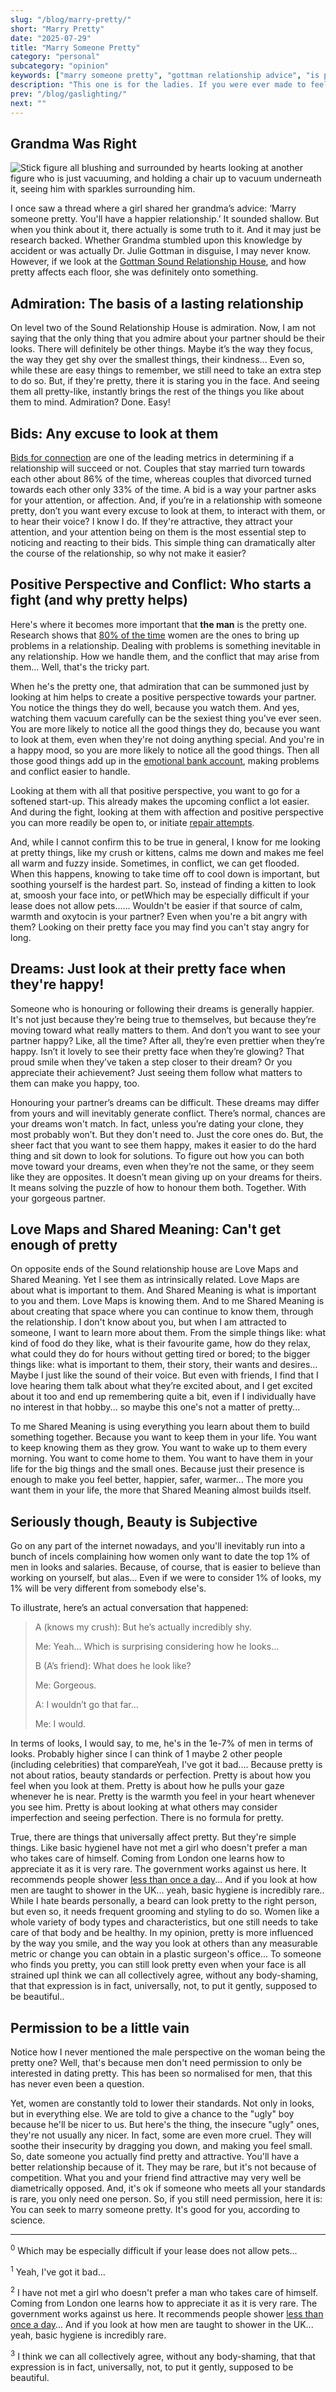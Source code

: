 ```yaml
---
slug: "/blog/marry-pretty/"
short: "Marry Pretty"
date: "2025-07-29"
title: "Marry Someone Pretty"
category: "personal"
subcategory: "opinion"
keywords: ["marry someone pretty", "gottman relationship advice", "is physical attraction important in a relationship", "do looks matter in marriage", "dating standards for women", "benefits of dating someone attractive", "relationship advice for women", "how attraction affects relationships", "emotional connection and attraction", "gottman sound relationship house", "how to choose a partner", "importance of admiration in relationships", "conflict resolution in couples", "psychology of attraction in relationships", "should I date someone I'm not attracted to", "relationship coaching"]
description: "This one is for the ladies. If you were ever made to feel vain for wanting to date someone pretty, you shouldn't. There's science that proves it will make for a better relationship."
prev: "/blog/gaslighting/"
next: ""
---
```



## Grandma Was Right

![Stick figure all blushing and surrounded by hearts looking at another figure who is just vacuuming, and holding a chair up to vacuum underneath it, seeing him with sparkles surrounding him.](../../images/pretty.jpeg)

I once saw a thread where a girl shared her grandma’s advice: ‘Marry someone pretty. You'll have a happier relationship.’ It sounded shallow. But when you think about it, there actually is some truth to it. And it may just be research backed. Whether Grandma stumbled upon this knowledge by accident or was actually Dr. Julie Gottman in disguise, I may never know. However, if we look at the [Gottman Sound Relationship House](https://www.gottman.com/blog/what-is-the-sound-relationship-house/), and how pretty affects each floor, she was definitely onto something.

## Admiration: The basis of a lasting relationship
On level two of the Sound Relationship House is admiration. Now, I am not saying that the only thing that you admire about your partner should be their looks. There will definitely be other things. Maybe it’s the way they focus, the way they get shy over the smallest things, their kindness... Even so, while these are easy things to remember, we still need to take an extra step to do so. But, if they're pretty, there it is staring you in the face. And seeing them all pretty-like, instantly brings the rest of the things you like about them to mind. Admiration? Done. Easy!

## Bids: Any excuse to look at them
[Bids for connection](https://www.gottman.com/blog/turn-toward-instead-of-away/) are one of the leading metrics in determining if a relationship will succeed or not. Couples that stay married turn towards each other about 86% of the time, whereas couples that divorced turned towards each other only 33% of the time. A bid is a way your partner asks for your attention, or affection. And, if you’re in a relationship with someone pretty, don’t you want every excuse to look at them, to interact with them, or to hear their voice? I know I do. If they're attractive, they attract your attention, and your attention being on them is the most essential step to noticing and reacting to their bids. This simple thing can dramatically alter the course of the relationship, so why not make it easier?

## Positive Perspective and Conflict: Who starts a fight (and why pretty helps)
Here's where it becomes more important that **the man** is the pretty one. Research shows that [80% of the time](https://www.gottman.com/blog/why-is-my-husband-yelling-at-me/) women are the ones to bring up problems in a relationship. Dealing with problems is something inevitable in any relationship. How we handle them, and the conflict that may arise from them... Well, that's the tricky part. 

When he's the pretty one, that admiration that can be summoned just by looking at him helps to create a positive perspective towards your partner. You notice the things they do well, because you watch them. And yes, watching them vacuum carefully can be the sexiest thing you've ever seen. You are more likely to notice all the good things they do, because you want to look at them, even when they're not doing anything special. And you're in a happy mood, so you are more likely to notice all the good things. Then all those good things add up in the [emotional bank account](https://www.gottman.com/blog/invest-relationship-emotional-bank-account/), making problems and conflict easier to handle. 

Looking at them with all that positive perspective, you want to go for a softened start-up. This already makes the upcoming conflict a lot easier. And during the fight, looking at them with affection and positive perspective you can more readily be open to, or initiate [repair attempts](https://www.gottman.com/blog/r-is-for-repair/). 

And, while I cannot confirm this to be true in general, I know for me looking at pretty things, like my crush or kittens, calms me down and makes me feel all warm and fuzzy inside. Sometimes, in conflict, we can get flooded. When this happens, knowing to take time off to cool down is important, but soothing yourself is the hardest part. So, instead of finding a kitten to look at, smoosh your face into, or pet<Footnote presentation="0">Which may be especially difficult if your lease does not allow pets...</Footnote>... Wouldn't be easier if that source of calm, warmth and oxytocin is your partner? Even when you're a bit angry with them? Looking on their pretty face you may find you can't stay angry for long. 

## Dreams: Just look at their pretty face when they're happy!
Someone who is honouring or following their dreams is generally happier. It's not just because they’re being true to themselves, but because they’re moving toward what really matters to them. And don’t you want to see your partner happy? Like, all the time? After all, they’re even prettier when they’re happy. Isn’t it lovely to see their pretty face when they’re glowing? That proud smile when they’ve taken a step closer to their dream? Or you appreciate their achievement? Just seeing them follow what matters to them can make you happy, too.

Honouring your partner’s dreams can be difficult. These dreams may differ from yours and will inevitably generate conflict. There’s normal, chances are your dreams won't match. In fact, unless you’re dating your clone, they most probably won’t. But they don't need to. Just the core ones do. But, the sheer fact that you want to see them happy, makes it easier to do the hard thing and sit down to look for solutions. To figure out how you can both move toward your dreams, even when they’re not the same, or they seem like they are opposites. It doesn’t mean giving up on your dreams for theirs. It means solving the puzzle of how to honour them both. Together. With your gorgeous partner.

## Love Maps and Shared Meaning: Can't get enough of pretty
On opposite ends of the Sound relationship house are Love Maps and Shared Meaning. Yet I see them as intrinsically related. Love Maps are about what is important to them. And Shared Meaning is what is important to you and them. Love Maps is knowing them. And to me Shared Meaning is about creating that space where you can continue to know them, through the relationship. I don't know about you, but when I am attracted to someone, I want to learn more about them. From the simple things like: what kind of food do they like, what is their favourite game, how do they relax, what could they do for hours without getting tired or bored; to the bigger things like: what is important to them, their story, their wants and desires... Maybe I just like the sound of their voice. But even with friends, I find that I love hearing them talk about what they’re excited about, and I get excited about it too and end up remembering quite a bit, even if I individually have no interest in that hobby... so maybe this one's not a matter of pretty...

To me Shared Meaning is using everything you learn about them to build something together. Because you want to keep them in your life. You want to keep knowing them as they grow. You want to wake up to them every morning. You want to come home to them. You want to have them in your life for the big things and the small ones. Because just their presence is enough to make you feel better, happier, safer, warmer... The more you want them in your life, the more that Shared Meaning almost builds itself.

## Seriously though, Beauty is Subjective
Go on any part of the internet nowadays, and you'll inevitably run into a bunch of incels complaining how women only want to date the top 1% of men in looks and salaries. Because, of course, that is easier to believe than working on yourself, but alas... Even if we were to consider 1% of looks, my 1% will be very different from somebody else's. 

To illustrate, here’s an actual conversation that happened:
> A (knows my crush): But he’s actually incredibly shy.
>
> Me: Yeah... Which is surprising considering how he looks...
>
> B (A’s friend): What does he look like?
>
> Me: Gorgeous.
>
> A: I wouldn’t go that far...
>
> Me: I would. 

In terms of looks, I would say, to me, he's in the 1e-7% of men in terms of looks. Probably higher since I can think of 1 maybe 2 other people (including celebrities) that compare<Footnote presentation="1">Yeah, I've got it bad...</Footnote>. Because pretty is not about ratios, beauty standards or perfection. Pretty is about how you feel when you look at them. Pretty is about how he pulls your gaze whenever he is near. Pretty is the warmth you feel in your heart whenever you see him. Pretty is about looking at what others may consider imperfection and seeing perfection. There is no formula for pretty. 

True, there are things that universally affect pretty. But they're simple things. Like basic hygiene<Footnote presentation="2">I have not met a girl who doesn't prefer a man who takes care of himself. Coming from London one learns how to appreciate it as it is very rare. The government works against us here. It recommends people shower [less than once a day](https://yougov.co.uk/health/articles/22184-three-quarters-brits-probably-shower-too-much)... And if you look at how men are taught to shower in the UK... yeah, basic hygiene is incredibly rare.</Footnote>. While I hate beards personally, a beard can look pretty to the right person, but even so, it needs frequent grooming and styling to do so. Women like a whole variety of body types and characteristics, but one still needs to take care of that body and be healthy. In my opinion, pretty is more influenced by the way you smile, and the way you look at others than any measurable metric or change you can obtain in a plastic surgeon's office... To someone who finds you pretty, you can still look pretty even when your face is all strained up<Footnote presentation="3">I think we can all collectively agree, without any body-shaming, that that expression is in fact, universally, not, to put it gently, supposed to be beautiful.</Footnote>.

## Permission to be a little vain

Notice how I never mentioned the male perspective on the woman being the pretty one? Well, that's because men don't need permission to only be interested in dating pretty. This has been so normalised for men, that this has never even been a question. 

Yet, women are constantly told to lower their standards. Not only in looks, but in everything else. We are told to give a chance to the "ugly" boy because he'll be nicer to us. But here's the thing, the insecure "ugly" ones, they're not usually any nicer. In fact, some are even more cruel. They will soothe their insecurity by dragging you down, and making you feel small. So, date someone you actually find pretty and attractive. You'll have a better relationship because of it. They may be rare, but it's not because of competition. What you and your friend find attractive may very well be diametrically opposed. And, it's ok if someone who meets all your standards is rare, you only need one person. So, if you still need permission, here it is: You can seek to marry someone pretty. It's good for you, according to science.


<AuthorCard />

--------
<sup>0</sup> Which may be especially difficult if your lease does not allow pets...

<sup>1</sup> Yeah, I've got it bad...

<sup>2</sup> I have not met a girl who doesn't prefer a man who takes care of himself. Coming from London one learns how to appreciate it as it is very rare. The government works against us here. It recommends people shower [less than once a day](https://yougov.co.uk/health/articles/22184-three-quarters-brits-probably-shower-too-much)... And if you look at how men are taught to shower in the UK... yeah, basic hygiene is incredibly rare.

<sup>3</sup> I think we can all collectively agree, without any body-shaming, that that expression is in fact, universally, not, to put it gently, supposed to be beautiful.